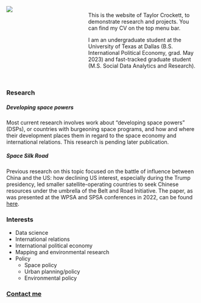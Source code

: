 <div>

::: {style="float: left; position: relative; top: 0px; padding-right: 15px; width: 200px; height: 200px;"}
![](headshot_cropped.png){fig-alt="Taylor Crockett"}
:::

::: {style="padding-top: 15px; padding-bottom: 15px;"}
This is the website of Taylor Crockett, to demonstrate research and projects. You can find my CV on the top menu bar.

I am an undergraduate student at the University of Texas at Dallas (B.S. International Political Economy, grad. May 2023) and fast-tracked graduate student (M.S. Social Data Analytics and Research).
:::

</div>

### Research

##### Developing space powers

Most current research involves work about "developing space powers" (DSPs), or countries with burgeoning space programs, and how and where their development places them in regard to the space economy and international relations. This research is pending later publication.

##### Space Silk Road

Previous research on this topic focused on the battle of influence between China and the US: how declining US interest, especially during the Trump presidency, led smaller satellite-operating countries to seek Chinese resources under the umbrella of the Belt and Road Initiative. The paper, as was presented at the WPSA and SPSA conferences in 2022, can be found [here](https://twcrockett.github.io/SpaceSilkRoad_v2021.pdf).

### Interests

-   Data science
-   International relations
-   International political economy
-   Mapping and environmental research
-   Policy
    -   Space policy
    -   Urban planning/policy
    -   Environmental policy

### [Contact me](contact.qmd)
